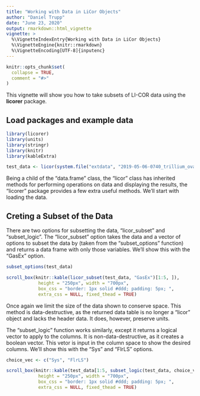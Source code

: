 ```yaml
---
title: "Working with Data in LiCor Objects"
author: "Daniel Trupp"
date: "June 23, 2020"
output: rmarkdown::html_vignette
vignette: >
  %\VignetteIndexEntry{Working with Data in LiCor Objects}
  %\VignetteEngine{knitr::rmarkdown}
  %\VignetteEncoding[UTF-8]{inputenc}
---
```


```r
knitr::opts_chunk$set(
  collapse = TRUE,
  comment = "#>"
)
```

This vignette will show you how to take subsets of LI-COR data using the **licorer** package.

## Load packages and example data

```r
library(licorer)
library(units)
library(stringr)
library(knitr)
library(kableExtra)

test_data <- licor(system.file("extdata", "2019-05-06-0740_trillium_ovatum", package = "licorer", mustWork = TRUE))

```

Being a child of the "data.frame" class, the "licor" class has inherited methods
for performing operations on data and displaying the results, the "licorer" 
package provides a few extra useful methods. We'll start with loading the data.

## Creting a Subset of the Data

There are two options for subsetting the data, "licor_subset" and "subset_logic". The
"licor_subset" option takes the data and a vector of options to subset the data by (taken
from the "subset_options" function) and returns a data frame with only those variables.
We'll show this with the "GasEx" option.

```r
subset_options(test_data)

scroll_box(knitr::kable(licor_subset(test_data, "GasEx")[1:5, ]),
            height = "250px", width = "700px", 
            box_css = "border: 1px solid #ddd; padding: 5px; ", 
            extra_css = NULL, fixed_thead = TRUE)
```

Once again we limit the size of the data shown to conserve space. This method is 
data-destructive, as the returned data table is no longer a "licor" object and
lacks the header data. It does, however, preserve units.

The "subset_logic" function works similarly, except it returns a logical vector 
to apply to the columns. It is non-data-destructive, as it creates a boolean vector.
This vetor is input in the column space to show the desired columns. We'll show
this with the "Sys" and "FlrLS" options.

```r
choice_vec <- c("Sys", "FlrLS")

scroll_box(knitr::kable(test_data[1:5, subset_logic(test_data, choice_vec)]),
            height = "250px", width = "700px", 
            box_css = "border: 1px solid #ddd; padding: 5px; ", 
            extra_css = NULL, fixed_thead = TRUE)
```

